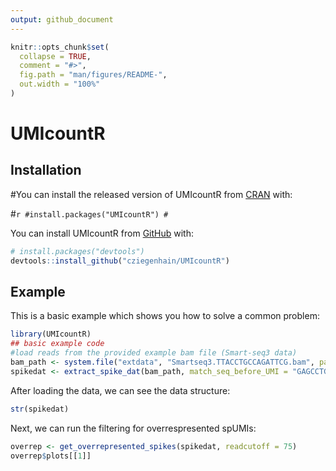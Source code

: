 ```yaml
---
output: github_document
---
```


<!-- README.md is generated from README.Rmd. Please edit that file -->

```r
knitr::opts_chunk$set(
  collapse = TRUE,
  comment = "#>",
  fig.path = "man/figures/README-",
  out.width = "100%"
)
```

# UMIcountR

<!-- badges: start -->
<!-- badges: end -->


## Installation

#You can install the released version of UMIcountR from [CRAN](https://CRAN.R-project.org) with:

#``` r
#install.packages("UMIcountR")
#```

You can install UMIcountR from [GitHub](https://github.com/) with:

``` r
# install.packages("devtools")
devtools::install_github("cziegenhain/UMIcountR")
```
## Example

This is a basic example which shows you how to solve a common problem:

```r
library(UMIcountR)
## basic example code
#load reads from the provided example bam file (Smart-seq3 data)
bam_path <- system.file("extdata", "Smartseq3.TTACCTGCCAGATTCG.bam", package = "UMIcountR", mustWork = TRUE)
spikedat <- extract_spike_dat(bam_path, match_seq_before_UMI = "GAGCCTGGGGGAACAGGTAGG", match_seq_after_UMI = "CTCGGAGGAGAAA")
```

After loading the data, we can see the data structure: 
```r
str(spikedat)
```


Next, we can run the filtering for overrespresented spUMIs:
```r
overrep <- get_overrepresented_spikes(spikedat, readcutoff = 75)
overrep$plots[[1]]
```
